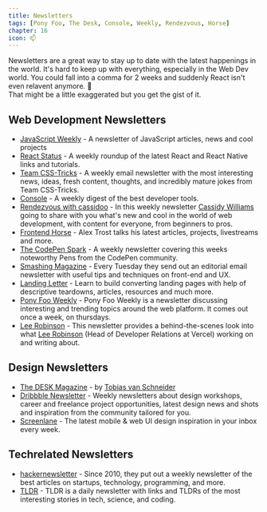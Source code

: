 ```yaml
---
title: Newsletters
tags: [Pony Foo, The Desk, Console, Weekly, Rendezvous, Horse]
chapter: 16
icon: 📫
---
```


Newsletters are a great way to stay up to date with the latest happenings in the world.
It's hard to keep up with everything, especially in the Web Dev world. You could fall into a comma for 2 weeks and suddenly React isn't even relavent anymore. 🌚  
That might be a little exaggerated but you get the gist of it.

## Web Development Newsletters

- [JavaScript Weekly](https://javascriptweekly.com/) - A newsletter of JavaScript articles, news and cool projects
- [React Status](https://react.statuscode.com/) - A weekly roundup of the latest React and React Native links and tutorials.
- [Team CSS-Tricks](https://css-tricks.com/newsletters/) - A weekly email newsletter with the most interesting news, ideas, fresh content, thoughts, and incredibly mature jokes from Team CSS-Tricks.
- [Console](https://console.dev) - A weekly digest of the best developer tools.
- [Rendezvous with cassidoo](https://www.cassidoo.com/newsletter/) - In this weekly newsletter [Cassidy Williams](https://twitter.com/cassidoo) going to share with you what's new and cool in the world of web development, with content for everyone, from beginners to pros.
- [Frontend Horse](https://frontend.horse/archives) - Alex Trost talks his latest articles, projects, livestreams and more.
- [The CodePen Spark](https://codepen.io/spark) - A weekly newsletter covering this weeks noteworthy Pens from the CodePen community.
- [Smashing Magazine](https://www.smashingmagazine.com/the-smashing-newsletter/) - Every Tuesday they send out an editorial email newsletter with useful tips and techniques on front-end and UX.
- [Landing Letter](https://www.landingletter.com/) - Learn to build converting landing pages with help of descriptive teardowns, articles, resources and much more.
- [Pony Foo Weekly](https://ponyfoo.com/weekly) - Pony Foo Weekly is a newsletter discussing interesting and trending topics around the web platform. It comes out once a week, on thursdays.
- [Lee Robinson](https://leerob.io/newsletter/) - This newsletter provides a behind-the-scenes look into what [Lee Robinson](https://twitter.com/leeerob) (Head of Developer Relations at Vercel) working on and writing about.

## Design Newsletters

- [The DESK Magazine](https://vanschneider.com/blog/) - by [Tobias van Schneider](https://twitter.com/vanschneider)
- [Dribbble Newsletter](https://dribbble.com) - Weekly newsletters about design workshops, career and freelance project opportunities, latest design news and shots and inspiration from the community tailored for you.
- [Screenlane](https://screenlane.com/) - The latest mobile & web UI design inspiration in your inbox every week.

## Techrelated Newsletters

- [hackernewsletter](https://www.hackernewsletter.com/) - Since 2010, they put out a weekly newsletter of the best articles on startups, technology, programming, and more.
- [TLDR](https://tldr.tech/) - TLDR is a daily newsletter with links and TLDRs of the most interesting stories in tech, science, and coding.
